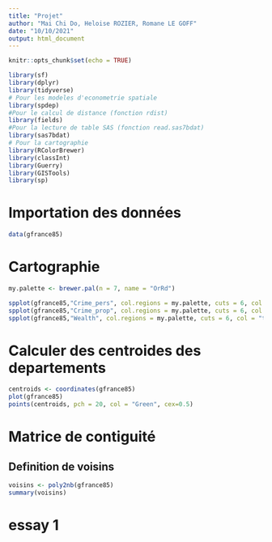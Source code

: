 ```yaml
---
title: "Projet"
author: "Mai Chi Do, Heloise ROZIER, Romane LE GOFF"
date: "10/10/2021"
output: html_document
---
```


```r
knitr::opts_chunk$set(echo = TRUE)
```

```r
library(sf)
library(dplyr)
library(tidyverse)
# Pour les modeles d'econometrie spatiale
library(spdep)
#Pour le calcul de distance (fonction rdist)
library(fields)
#Pour la lecture de table SAS (fonction read.sas7bdat)
library(sas7bdat)
# Pour la cartographie
library(RColorBrewer)
library(classInt)
library(Guerry)
library(GISTools)
library(sp)
```

# Importation des données

```r
data(gfrance85)
```

# Cartographie

```r
my.palette <- brewer.pal(n = 7, name = "OrRd")

spplot(gfrance85,"Crime_pers", col.regions = my.palette, cuts = 6, col = "transparent", main="Nombre de gros crimes en France (1833)")
spplot(gfrance85,"Crime_prop", col.regions = my.palette, cuts = 6, col = "transparent", main="Nombre de suicides en France (1833)")
spplot(gfrance85,"Wealth", col.regions = my.palette, cuts = 6, col = "transparent", main="Richesses en France (1833)")
```

# Calculer des centroides des departements

```r
centroids <- coordinates(gfrance85)
plot(gfrance85)
points(centroids, pch = 20, col = "Green", cex=0.5)
```

# Matrice de contiguité

## Definition de voisins

```r
voisins <- poly2nb(gfrance85)
summary(voisins)
```

# essay 1